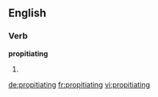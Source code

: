 ==English==

===Verb===
'''propitiating'''

# {{present participle of|[[propitiate]]}}

[[de:propitiating]]
[[fr:propitiating]]
[[vi:propitiating]]